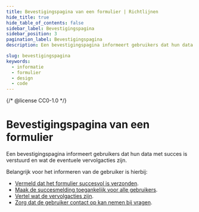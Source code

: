 ```yaml
---
title: Bevestigingspagina van een formulier | Richtlijnen
hide_title: true
hide_table_of_contents: false
sidebar_label: Bevestigingspagina
sidebar_position: 3
pagination_label: Bevestigingspagina
description: Een bevestigingspagina informeert gebruikers dat hun data met succes is verstuurd en wat de eventuele vervolgacties zijn.

slug: bevestigingspagina
keywords:
  - informatie
  - formulier
  - design
  - code
---
```


{/* @license CC0-1.0 */}


# Bevestigingspagina van een formulier

Een bevestigingspagina informeert gebruikers dat hun data met succes is verstuurd en wat de eventuele vervolgacties zijn.

Belangrijk voor het informeren van de gebruiker is hierbij:

- [Vermeld dat het formulier succesvol is verzonden](#vermeld-dat-het-formulier-succesvol-is-verzonden).
- [Maak de succesmelding toegankelijk voor alle gebruikers](#maak-de-succesmelding-toegankelijk-voor-alle-gebruikers).
- [Vertel wat de vervolgacties zijn](#vertel-wat-de-vervolgacties-zijn).
- [Zorg dat de gebruiker contact op kan nemen bij vragen](#zorg-dat-de-gebruiker-contact-op-kan-nemen-bij-vragen).

<ConfirmationSuccess />

<ConfirmationAccessibility />

<ConfirmationNextSteps />
<ConfirmationNextStepsCode />

<ConfirmationContact />

<FormFooterInfo />

